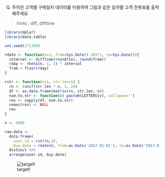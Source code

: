 Q) 주어진 고객별 구매일자 데이터를 이용하여 그림과 같은 일자별 고객 잔류표를 출력해주세요

> hints : diff, difftime

```r
library(dplyr)
library(data.table)

set.seed(171209)

rdate <- function(n=1, from=Sys.Date()-365*1, to=Sys.Date()){
  interval <- difftime(round(to), round(from))
  rday <- rbeta(n, 1, 3) * interval
  from + floor(rday)
}

rstr <- function(n=1, str.len=1) {
  rn <- runif(str.len * n, 1, 24)
  df <- as.data.frame(matrix(rn, str.len, n))
  num.to.str <- function(v) paste0(LETTERS[v], collapse='')
  res <- sapply(df, num.to.str)
  names(res) <- NULL
  res
}

n <- 5000

raw.data <-
  data.frame(
    user.id = rstr(n,3),
    buy.date = rdate(n, from=as.Date('2017-01-01'), to=as.Date('2017-01-15'))) %>% 
  distinct %>%
  arrange(user.id, buy.date)
```
![target!](retension_result.PNG)